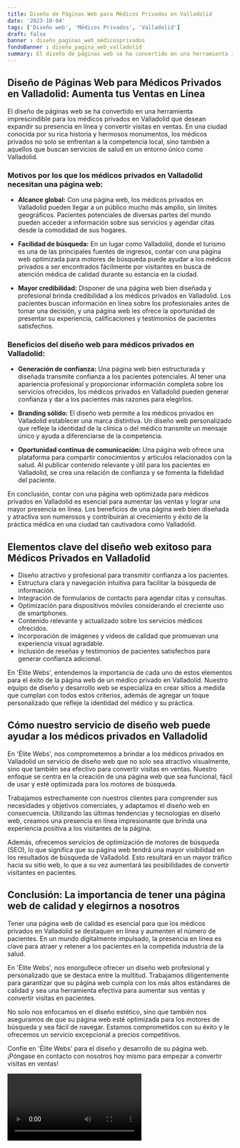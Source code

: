 ```yaml
---
title: Diseño de Páginas Web para Médicos Privados en Valladolid
date: '2023-10-04'
tags: ['Diseño web', 'Médicos Privados', 'Valladolid']
draft: false
banner : diseño_paginas_web_médicosprivados
fondoBanner : diseño_pagina_web_valladolid
summary: El diseño de páginas web se ha convertido en una herramienta imprescindible para los médicos privados en Valladolid que desean expandir su presencia en línea y convertir visitas en ventas. En una ciudad conocida por su rica historia y hermosos monumentos, los médicos privados no solo se enfrentan a la competencia local, sino también a aquellos que buscan servicios de salud en un entorno único como Valladolid.
---
```


## Diseño de Páginas Web para Médicos Privados en Valladolid: Aumenta tus Ventas en Línea

El diseño de páginas web se ha convertido en una herramienta imprescindible para los médicos privados en Valladolid que desean expandir su presencia en línea y convertir visitas en ventas. En una ciudad conocida por su rica historia y hermosos monumentos, los médicos privados no solo se enfrentan a la competencia local, sino también a aquellos que buscan servicios de salud en un entorno único como Valladolid.

### Motivos por los que los médicos privados en Valladolid necesitan una página web:

- **Alcance global:** Con una página web, los médicos privados en Valladolid pueden llegar a un público mucho más amplio, sin límites geográficos. Pacientes potenciales de diversas partes del mundo pueden acceder a información sobre sus servicios y agendar citas desde la comodidad de sus hogares.

- **Facilidad de búsqueda:** En un lugar como Valladolid, donde el turismo es una de las principales fuentes de ingresos, contar con una página web optimizada para motores de búsqueda puede ayudar a los médicos privados a ser encontrados fácilmente por visitantes en busca de atención médica de calidad durante su estancia en la ciudad.

- **Mayor credibilidad:** Disponer de una página web bien diseñada y profesional brinda credibilidad a los médicos privados en Valladolid. Los pacientes buscan información en línea sobre los profesionales antes de tomar una decisión, y una página web les ofrece la oportunidad de presentar su experiencia, calificaciones y testimonios de pacientes satisfechos.

### Beneficios del diseño web para médicos privados en Valladolid:

- **Generación de confianza:** Una página web bien estructurada y diseñada transmite confianza a los pacientes potenciales. Al tener una apariencia profesional y proporcionar información completa sobre los servicios ofrecidos, los médicos privados en Valladolid pueden generar confianza y dar a los pacientes más razones para elegirlos.

- **Branding sólido:** El diseño web permite a los médicos privados en Valladolid establecer una marca distintiva. Un diseño web personalizado que refleje la identidad de la clínica o del médico transmite un mensaje único y ayuda a diferenciarse de la competencia.

- **Oportunidad continua de comunicación:** Una página web ofrece una plataforma para compartir conocimientos y artículos relacionados con la salud. Al publicar contenido relevante y útil para los pacientes en Valladolid, se crea una relación de confianza y se fomenta la fidelidad del paciente.

En conclusión, contar con una página web optimizada para médicos privados en Valladolid es esencial para aumentar las ventas y lograr una mayor presencia en línea. Los beneficios de una página web bien diseñada y atractiva son numerosos y contribuirán al crecimiento y éxito de la práctica médica en una ciudad tan cautivadora como Valladolid.

<GifSeo />

<Cta />

## Elementos clave del diseño web exitoso para Médicos Privados en Valladolid

- Diseño atractivo y profesional para transmitir confianza a los pacientes.
- Estructura clara y navegación intuitiva para facilitar la búsqueda de información.
- Integración de formularios de contacto para agendar citas y consultas.
- Optimización para dispositivos móviles considerando el creciente uso de smartphones.
- Contenido relevante y actualizado sobre los servicios médicos ofrecidos.
- Incorporación de imágenes y videos de calidad que promuevan una experiencia visual agradable.
- Inclusión de reseñas y testimonios de pacientes satisfechos para generar confianza adicional.

En 'Élite Webs', entendemos la importancia de cada uno de estos elementos para el éxito de la página web de un médico privado en Valladolid. Nuestro equipo de diseño y desarrollo web se especializa en crear sitios a medida que cumplan con todos estos criterios, además de agregar un toque personalizado que refleje la identidad del médico y su práctica.

## Cómo nuestro servicio de diseño web puede ayudar a los médicos privados en Valladolid

En 'Élite Webs', nos comprometemos a brindar a los médicos privados en Valladolid un servicio de diseño web que no solo sea atractivo visualmente, sino que también sea efectivo para convertir visitas en ventas. Nuestro enfoque se centra en la creación de una página web que sea funcional, fácil de usar y esté optimizada para los motores de búsqueda.

Trabajamos estrechamente con nuestros clientes para comprender sus necesidades y objetivos comerciales, y adaptamos el diseño web en consecuencia. Utilizando las últimas tendencias y tecnologías en diseño web, creamos una presencia en línea impresionante que brinda una experiencia positiva a los visitantes de la página.

Además, ofrecemos servicios de optimización de motores de búsqueda (SEO), lo que significa que su página web tendrá una mayor visibilidad en los resultados de búsqueda de Valladolid. Esto resultará en un mayor tráfico hacia su sitio web, lo que a su vez aumentará las posibilidades de convertir visitantes en pacientes.

## Conclusión: La importancia de tener una página web de calidad y elegirnos a nosotros

Tener una página web de calidad es esencial para que los médicos privados en Valladolid se destaquen en línea y aumenten el número de pacientes. En un mundo digitalmente impulsado, la presencia en línea es clave para atraer y retener a los pacientes en la competida industria de la salud.

En 'Élite Webs', nos enorgullece ofrecer un diseño web profesional y personalizado que se destaca entre la multitud. Trabajamos diligentemente para garantizar que su página web cumpla con los más altos estándares de calidad y sea una herramienta efectiva para aumentar sus ventas y convertir visitas en pacientes.

No solo nos enfocamos en el diseño estético, sino que también nos aseguramos de que su página web esté optimizada para los motores de búsqueda y sea fácil de navegar. Estamos comprometidos con su éxito y le ofrecemos un servicio excepcional a precios competitivos.

Confíe en 'Élite Webs' para el diseño y desarrollo de su página web. ¡Póngase en contacto con nosotros hoy mismo para empezar a convertir visitas en ventas!

<Video />

<CtaBot job='Médicos Privados' city='Valladolid'/>

<Gmaps query='Valladolid+españa+maps' />